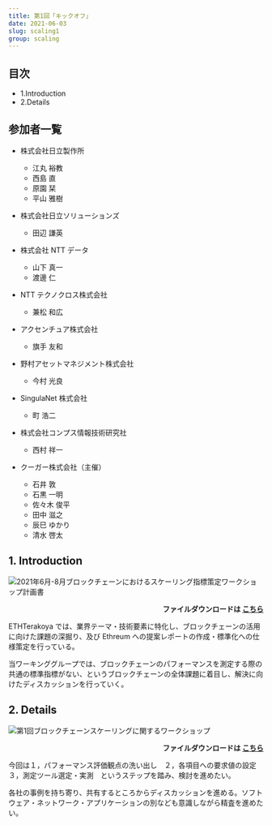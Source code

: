 ```yaml
---
title: 第1回「キックオフ」
date: 2021-06-03
slug: scaling1
group: scaling
---
```


## 目次

- 1.Introduction
- 2.Details

## 参加者一覧

- 株式会社日立製作所

  - 江丸 裕教
  - 西島 直
  - 原園 栞
  - 平山 雅樹

- 株式会社日立ソリューションズ

  - 田辺 謙英

- 株式会社 NTT データ

  - 山下 真一
  - 渡邊 仁

- NTT テクノクロス株式会社

  - 兼松 和広

- アクセンチュア株式会社

  - 旗手 友和

- 野村アセットマネジメント株式会社

  - 今村 光良

- SingulaNet 株式会社

  - 町 浩二

- 株式会社コンプス情報技術研究社

  - 西村 祥一

* クーガー株式会社（主催）

  - 石井 敦
  - 石黒 一明
  - 佐々木 俊平
  - 田中 滋之
  - 辰巳 ゆかり
  - 清水 啓太

## 1. Introduction

![2021年6月-8月ブロックチェーンにおけるスケーリング指標策定ワークショップ計画書](./images/section1.png)

<p style="text-align: right;font-weight:bold;">
  ファイルダウンロードは
  <a href="/pdf/scaling/ETHTerakoya_Overview-scaling.pdf" target="_blank">
    こちら
  </a>
</p>

ETHTerakoya では、業界テーマ・技術要素に特化し、ブロックチェーンの活用に向けた課題の深掘り、及び Ethreum への提案レポートの作成・標準化への仕様策定を行っている。

当ワーキンググループでは、ブロックチェーンのパフォーマンスを測定する際の共通の標準指標がない、というブロックチェーンの全体課題に着目し、解決に向けたディスカッションを行っていく。

## 2. Details

![第1回ブロックチェーンスケーリングに関するワークショップ](./images/section2.png)

<p style="text-align: right;font-weight:bold;">
  ファイルダウンロードは
  <a href="/pdf/scaling/2021_06_ethterakoya_kickoff.pdf" target="_blank">
    こちら
  </a>
</p>

今回は１，パフォーマンス評価観点の洗い出し　２，各項目への要求値の設定　３，測定ツール選定・実測　というステップを踏み、検討を進めたい。

各社の事例を持ち寄り、共有するところからディスカッションを進める。ソフトウェア・ネットワーク・アプリケーションの別なども意識しながら精査を進めたい。
